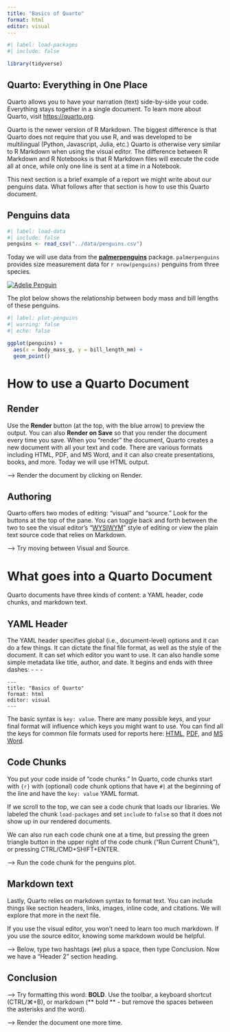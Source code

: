```yaml
---
title: "Basics of Quarto"
format: html
editor: visual
---
```


```r
#| label: load-packages
#| include: false

library(tidyverse)
```

## Quarto: Everything in One Place

Quarto allows you to have your narration (text) side-by-side your code. Everything stays together in a single document. To learn more about Quarto, visit <https://quarto.org>.

Quarto is the newer version of R Markdown. The biggest difference is that Quarto does not require that you use R, and was developed to be multilingual (Python, Javascript, Julia, etc.) Quarto is otherwise very similar to R Markdown when using the visual editor. The difference between R Markdown and R Notebooks is that R Markdown files will execute the code all at once, while only one line is sent at a time in a Notebook.

This next section is a brief example of a report we might write about our penguins data. What follows after that section is how to use this Quarto document.

## Penguins data

```r
#| label: load-data
#| include: false
penguins <- read_csv("../data/penguins.csv")
```

Today we will use data from the [**palmerpenguins**](https://allisonhorst.github.io/palmerpenguins "palmerpenguins R package") package. `palmerpenguins` provides size measurement data for `r nrow(penguins)` penguins from three species.

[![Adelie Penguin](https://upload.wikimedia.org/wikipedia/commons/thumb/d/d2/Adelie_Penguins_(8374775042).jpg/320px-Adelie_Penguins_(8374775042).jpg){fig-align="left"}](https://commons.wikimedia.org/wiki/File:Adelie_Penguins_%288374775042%29.jpg)

The plot below shows the relationship between body mass and bill lengths of these penguins.

```r
#| label: plot-penguins
#| warning: false
#| echo: false

ggplot(penguins) + 
  aes(x = body_mass_g, y = bill_length_mm) + 
  geom_point()
```

# How to use a Quarto Document

## Render

Use the **Render** button (at the top, with the blue arrow) to preview the output. You can also **Render on Save** so that you render the document every time you save. When you "render" the document, Quarto creates a new document with all your text and code. There are various formats including HTML, PDF, and MS Word, and it can also create presentations, books, and more. Today we will use HTML output.

--\> Render the document by clicking on Render.

## Authoring

Quarto offers two modes of editing: "visual" and "source." Look for the buttons at the top of the pane. You can toggle back and forth between the two to see the visual editor's "[WYSIWYM](https://en.wikipedia.org/wiki/WYSIWYM)" style of editing or view the plain text source code that relies on Markdown.

--\> Try moving between Visual and Source.

# What goes into a Quarto Document

Quarto documents have three kinds of content: a YAML header, code chunks, and markdown text.

## YAML Header

The YAML header specifies global (i.e., document-level) options and it can do a few things. It can dictate the final file format, as well as the style of the document. It can set which editor you want to use. It can also handle some simple metadata like title, author, and date. It begins and ends with three dashes: - - -

```         
---
title: "Basics of Quarto"
format: html
editor: visual
---
```

The basic syntax is `key: value`. There are many possible keys, and your final format will influence which keys you might want to use. You can find all the keys for common file formats used for reports here: [HTML](https://quarto.org/docs/reference/formats/html.html), [PDF](https://quarto.org/docs/reference/formats/pdf.html), and [MS Word](https://quarto.org/docs/reference/formats/docx.html).

## Code Chunks

You put your code inside of "code chunks." In Quarto, code chunks start with `{r}` with (optional) code chunk options that have `#|` at the beginning of the line and have the `key: value` YAML format.

If we scroll to the top, we can see a code chunk that loads our libraries. We labeled the chunk `load-packages` and set `include` to `false` so that it does not show up in our rendered documents.

We can also run each code chunk one at a time, but pressing the green triangle button in the upper right of the code chunk ("Run Current Chunk"), or pressing CTRL/CMD+SHIFT+ENTER.

--\> Run the code chunk for the penguins plot.

## Markdown text

Lastly, Quarto relies on markdown syntax to format text. You can include things like section headers, links, images, inline code, and citations. We will explore that more in the next file.

If you use the visual editor, you won't need to learn too much markdown. If you use the source editor, knowing some markdown would be helpful.

--\> Below, type two hashtags (`##`) plus a space, then type Conclusion. Now we have a "Header 2" section heading.

## Conclusion

--\> Try formatting this word: **BOLD**. Use the toolbar, a keyboard shortcut (CTRL/⌘+B), or markdown (\*\* bold \*\* - but remove the spaces between the asterisks and the word).

--\> Render the document one more time.
